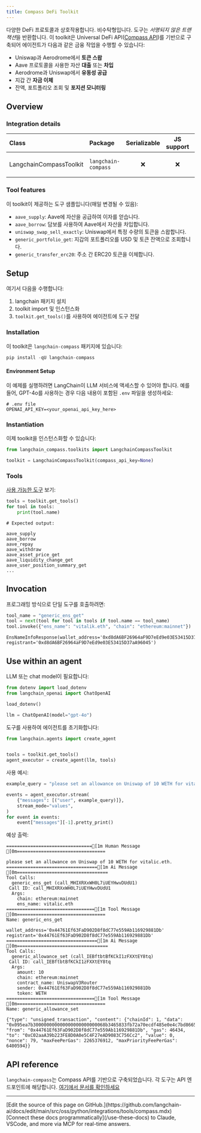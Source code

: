 ```yaml
---
title: Compass DeFi Toolkit
---
```


다양한 DeFi 프로토콜과 상호작용합니다. 비수탁형입니다. 도구는 *서명되지 않은 트랜잭션*을 반환합니다. 이 toolkit은 Universal DeFi API([Compass API](https://api.compasslabs.ai/))를 기반으로 구축되어 에이전트가 다음과 같은 금융 작업을 수행할 수 있습니다:

- Uniswap과 Aerodrome에서 **토큰 스왑**
- Aave 프로토콜을 사용한 자산 **대출** 또는 **차입**
- Aerodrome과 Uniswap에서 **유동성 공급**
- 지갑 간 **자금 이체**
- 잔액, 포트폴리오 조회 및 **포지션 모니터링**

## Overview

### Integration details

| Class                    | Package             | Serializable | JS support |                                         Version                                         |
|:-------------------------|:--------------------| :---: | :---: |:----------------------------------------------------------------------------------------------:|
| LangchainCompassToolkit  | `langchain-compass` | ❌ | ❌ | ![PyPI - Version](https://img.shields.io/pypi/v/langchain-compass?style=flat-square&label=%20) |

### Tool features

이 toolkit이 제공하는 도구 샘플입니다(매일 변경될 수 있음):

- `aave_supply`: Aave에 자산을 공급하여 이자를 얻습니다.
- `aave_borrow`: 담보를 사용하여 Aave에서 자산을 차입합니다.
- `uniswap_swap_sell_exactly`: Uniswap에서 특정 수량의 토큰을 스왑합니다.
- `generic_portfolio_get`: 지갑의 포트폴리오를 USD 및 토큰 잔액으로 조회합니다.
- `generic_transfer_erc20`: 주소 간 ERC20 토큰을 이체합니다.

## Setup

여기서 다음을 수행합니다:

1. langchain 패키지 설치
2. toolkit import 및 인스턴스화
3. `toolkit.get_tools()`를 사용하여 에이전트에 도구 전달

### Installation

이 toolkit은 `langchain-compass` 패키지에 있습니다:

```python
pip install -qU langchain-compass
```

#### Environment Setup

이 예제를 실행하려면 LangChain이 LLM 서비스에 액세스할 수 있어야 합니다. 예를 들어, GPT-4o를 사용하는 경우 다음 내용이 포함된 `.env` 파일을 생성하세요:

```plaintext
# .env file
OPENAI_API_KEY=<your_openai_api_key_here>
```

### Instantiation

이제 toolkit을 인스턴스화할 수 있습니다:

```python
from langchain_compass.toolkits import LangchainCompassToolkit

toolkit = LangchainCompassToolkit(compass_api_key=None)
```

### Tools

[사용 가능한 도구](#tool-features) 보기:

```python
tools = toolkit.get_tools()
for tool in tools:
    print(tool.name)
```

```
# Expected output:

aave_supply
aave_borrow
aave_repay
aave_withdraw
aave_asset_price_get
aave_liquidity_change_get
aave_user_position_summary_get
...
```

## Invocation

프로그래밍 방식으로 단일 도구를 호출하려면:

```python
tool_name = "generic_ens_get"
tool = next(tool for tool in tools if tool.name == tool_name)
tool.invoke({"ens_name": "vitalik.eth", "chain": "ethereum:mainnet"})
```

```output
EnsNameInfoResponse(wallet_address='0xd8dA6BF26964aF9D7eEd9e03E53415D37aA96045', registrant='0xd8dA6BF26964aF9D7eEd9e03E53415D37aA96045')
```

## Use within an agent

LLM 또는 chat model이 필요합니다:

```python
from dotenv import load_dotenv
from langchain_openai import ChatOpenAI

load_dotenv()

llm = ChatOpenAI(model="gpt-4o")
```

도구를 사용하여 에이전트를 초기화합니다:

```python
from langchain.agents import create_agent


tools = toolkit.get_tools()
agent_executor = create_agent(llm, tools)
```

사용 예시:

```python
example_query = "please set an allowance on Uniswap of 10 WETH for vitalic.eth."  # spelt wrong intentionally

events = agent_executor.stream(
    {"messages": [("user", example_query)]},
    stream_mode="values",
)
for event in events:
    event["messages"][-1].pretty_print()
```

예상 출력:

```
================================[1m Human Message [0m=================================

please set an allowance on Uniswap of 10 WETH for vitalic.eth.
==================================[1m Ai Message [0m==================================
Tool Calls:
  generic_ens_get (call_MHIXRXxWH0L7iUEYHwvDUdU1)
 Call ID: call_MHIXRXxWH0L7iUEYHwvDUdU1
  Args:
    chain: ethereum:mainnet
    ens_name: vitalic.eth
=================================[1m Tool Message [0m=================================
Name: generic_ens_get

wallet_address='0x44761Ef63FaD902D8f8dC77e559Ab116929881Db' registrant='0x44761Ef63FaD902D8f8dC77e559Ab116929881Db'
==================================[1m Ai Message [0m==================================
Tool Calls:
  generic_allowance_set (call_IEBftbtBfKCkI1zFXXtEY8tq)
 Call ID: call_IEBftbtBfKCkI1zFXXtEY8tq
  Args:
    amount: 10
    chain: ethereum:mainnet
    contract_name: UniswapV3Router
    sender: 0x44761Ef63FaD902D8f8dC77e559Ab116929881Db
    token: WETH
=================================[1m Tool Message [0m=================================
Name: generic_allowance_set

{"type": "unsigned_transaction", "content": {"chainId": 1, "data": "0x095ea7b300000000000000000000000068b3465833fb72a70ecdf485e0e4c7bd8665fc450000000000000000000000000000000000000000000000008ac7230489e80000", "from": "0x44761Ef63FaD902D8f8dC77e559Ab116929881Db", "gas": 46434, "to": "0xC02aaA39b223FE8D0A0e5C4F27eAD9083C756Cc2", "value": 0, "nonce": 79, "maxFeePerGas": 2265376912, "maxPriorityFeePerGas": 6400594}}

```

## API reference

`langchain-compass`는 Compass API를 기반으로 구축되었습니다. 각 도구는 API 엔드포인트에 해당합니다. [여기에서 문서를 확인하세요](https://api.compasslabs.ai/)

---

<Callout icon="pen-to-square" iconType="regular">
    [Edit the source of this page on GitHub.](https://github.com/langchain-ai/docs/edit/main/src/oss/python/integrations/tools/compass.mdx)
</Callout>
<Tip icon="terminal" iconType="regular">
    [Connect these docs programmatically](/use-these-docs) to Claude, VSCode, and more via MCP for    real-time answers.
</Tip>
